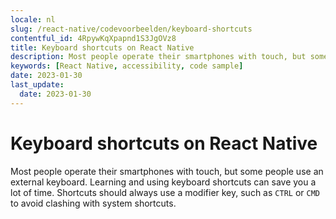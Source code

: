 ```yaml
---
locale: nl
slug: /react-native/codevoorbeelden/keyboard-shortcuts
contentful_id: 4RpywKqXpapnd1S3JgOVz8
title: Keyboard shortcuts on React Native
description: Most people operate their smartphones with touch, but some people use an external keyboard.
keywords: [React Native, accessibility, code sample]
date: 2023-01-30
last_update:
  date: 2023-01-30
---
```


# Keyboard shortcuts on React Native

Most people operate their smartphones with touch, but some people use an external keyboard. Learning and using keyboard shortcuts can save you a lot of time. Shortcuts should always use a modifier key, such as `CTRL` or `CMD` to avoid clashing with system shortcuts.

<CodeSample id="keyboard-shortcuts" platform="react-native" locale="nl"/>
